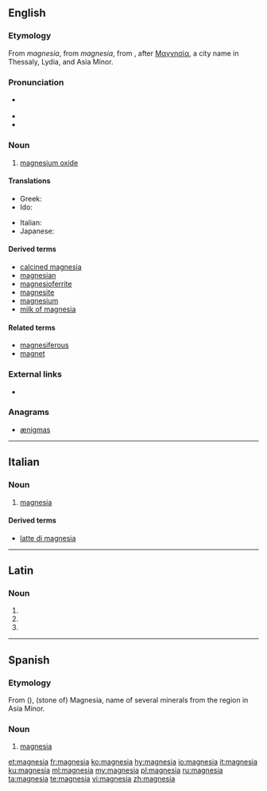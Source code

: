 {{also|Magnesia|magnésia}}
==English==

===Etymology===
From {{etyl|enm|en}} ''magnesia'', from {{etyl|LL.|en}} ''magnesia'', from {{etyl|grc|en}} {{m|grc|μαγνησία}}, after [[Μαγνησία]], a city name in Thessaly, Lydia, and Asia Minor.

===Pronunciation===
* {{a|GenAm}} {{IPA|/ˌmæɡˈniʒə/|lang=en}}
* {{hyphenation|mag|ne|sia|lang=en}}
* {{rhymes|iːʒə|lang=en}}

===Noun===
{{en-noun|-}}

# {{context|mineral|lang=en}} [[magnesium oxide]]

====Translations====
{{trans-top|magnesium oxide}}
* Greek: {{t+|el|μαγνησία|f}}
* Ido: {{t+|io|magnezio}}
{{trans-mid}}
* Italian: {{t+|it|magnesia|f}}
* Japanese: {{t|ja|苦土|tr=くど, kudo}}
{{trans-bottom}}

====Derived terms====
* [[calcined magnesia]]
* [[magnesian]]
* [[magnesioferrite]]
* [[magnesite]]
* [[magnesium]]
* [[milk of magnesia]]<!--not "milk of Magnesia"-->

====Related terms====
* [[magnesiferous]]
* [[magnet]]

===External links===
* {{pedialite|Magnesium oxide}}

===Anagrams===
* [[ænigmas#English|ænigmas]]

----

==Italian==

===Noun===
{{it-noun|f}}

# {{context|mineral|lang=it}} [[#English|magnesia]]

====Derived terms====
* [[latte di magnesia]]

----

==Latin==

===Noun===
{{la-noun-form|magnēsia}}

# {{inflection of|magnēsium||nom|p|lang=la}}
# {{inflection of|magnēsium||acc|p|lang=la}}
# {{inflection of|magnēsium||voc|p|lang=la}}

----

==Spanish==

===Etymology===
From {{etyl|grc|es}} {{term|Μαγνησία|lang=grc}} ({{term|λίθος|lang=grc}}), (stone of) Magnesia, name of several minerals from the region in Asia Minor.

===Noun===
{{es-noun|f}}

# {{context|mineral|lang=es}} [[#English|magnesia]]

[[et:magnesia]]
[[fr:magnesia]]
[[ko:magnesia]]
[[hy:magnesia]]
[[io:magnesia]]
[[it:magnesia]]
[[ku:magnesia]]
[[ml:magnesia]]
[[my:magnesia]]
[[pl:magnesia]]
[[ru:magnesia]]
[[ta:magnesia]]
[[te:magnesia]]
[[vi:magnesia]]
[[zh:magnesia]]